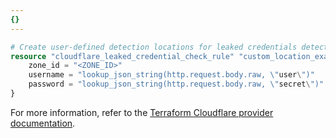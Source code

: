 ```yaml
---
{}
---
```


```terraform
# Create user-defined detection locations for leaked credentials detection
resource "cloudflare_leaked_credential_check_rule" "custom_location_example" {
	zone_id = "<ZONE_ID>"
	username = "lookup_json_string(http.request.body.raw, \"user\")"
	password = "lookup_json_string(http.request.body.raw, \"secret\")"
}
```

For more information, refer to the [Terraform Cloudflare provider documentation](https://registry.terraform.io/providers/cloudflare/cloudflare/4.48.0/docs/resources/leaked_credential_check_rule).
